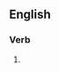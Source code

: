 ==English==

===Verb===
{{head|en|verb form}}

# {{present participle of|asseverate|lang=en|nocat=1}}